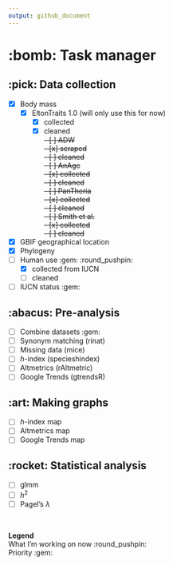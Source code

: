 ```yaml
---
output: github_document
---
```


# :bomb: Task manager

## :pick: Data collection

  - [x] Body mass
    - [x] EltonTraits 1.0 (will only use this for now)
      - [x] collected 
      - [x] cleaned
      \
  ~~- [ ] ADW~~\
    ~~- [x] scraped~~\
    ~~- [ ] cleaned~~\
  ~~- [ ] AnAge~~\
    ~~- [x] collected~~\
    ~~- [ ] cleaned~~\
  ~~- [ ] PanTheria~~\
    ~~- [x] collected~~\
    ~~- [ ] cleaned~~\
  ~~- [ ] Smith et al.~~\
    ~~- [x] collected~~\
    ~~- [ ] cleaned~~
    
  - [x] GBIF geographical location
  - [x] Phylogeny
  - [ ] Human use :gem: :round_pushpin:
    - [x] collected from IUCN
    - [ ] cleaned
  - [ ] IUCN status :gem:

## :abacus: Pre-analysis

  - [ ] Combine datasets :gem:
  - [ ] Synonym matching (rinat)
  - [ ] Missing data (mice)
  - [ ] *h*-index (specieshindex)
  - [ ] Altmetrics (rAltmetric)
  - [ ] Google Trends (gtrendsR)

## :art: Making graphs

  - [ ] *h*-index map
  - [ ] Altmetrics map
  - [ ] Google Trends map

## :rocket: Statistical analysis
  - [ ] glmm
  - [ ] *h*<sup>2</sup>
  - [ ] Pagel's $\lambda$
  
\  

**Legend**\
What I'm working on now :round_pushpin:\
Priority :gem: \